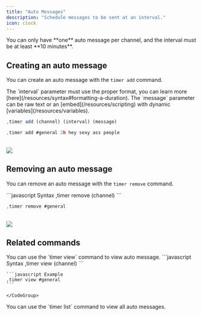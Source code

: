 ```yaml
---
title: "Auto Messages"
description: "Schedule messages to be sent at an interval."
icon: clock
---
```


<Warning>
  You can only have **one** auto message per channel, and the interval must be
  at least **10 minutes**.
</Warning>

## Creating an auto message

You can create an auto message with the `timer add` command.

<Info>
  The `interval` parameter must use the proper format, you can learn more
  [here](/resources/syntax#formatting-a-duration).
</Info>
<Tip>
The `message` parameter can be raw text or an [embed](/resources/scripting) with dynamic [variables](/resources/variables).
</Tip>
<CodeGroup>

```javascript Syntax
,timer add (channel) (interval) (message)
```

```javascript Example
,timer add #general 2h hey sexy ass people
```

</CodeGroup>
<br />
<Frame>
  <img src="/images/configuration/messages/timer/add.png" />
</Frame>

## Removing an auto message

You can remove an auto message with the `timer remove` command.

<CodeGroup>
```javascript Syntax
,timer remove (channel)
```

```javascript Example
,timer remove #general
```

</CodeGroup>
<br />
<Frame>
  <img src="/images/configuration/messages/timer/remove.png" />
</Frame>

## Related commands

<AccordionGroup>
  <Accordion title="Viewing an auto messages">
    You can use the `timer view` command to view auto message.
    <CodeGroup>
    ```javascript Syntax
    ,timer view (channel)
    ```

    ```javascript Example
    ,timer view #general
    ```

    </CodeGroup>

  </Accordion>
  <Accordion title="Viewing all auto messages">
    You can use the `timer list` command to view all auto messages.
  </Accordion>
</AccordionGroup>
